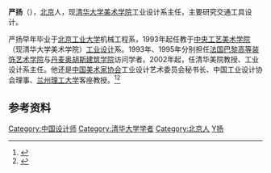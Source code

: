 '''严扬'''（{{bd|1956年|4月|||catIdx=Yan严}}），[[北京|北京]]人，现[[清华大学|清华大学]][[清华大学美术学院|美术学院]]工业设计系主任，主要研究交通工具设计。

严扬早年毕业于[[北京工业大学|北京工业大学]]机械工程系，1993年起任教于[[中央工艺美术学院|中央工艺美术学院]]（现清华大学美术学院）[[工业设计|工业设计]]系。1993年、1995年分别担任[[法国|法国]][[巴黎高等装饰艺术学院|巴黎高等装饰艺术学院]]与[[丹麦|丹麦]][[奥胡斯建筑学院|奥胡斯建筑学院]]访问学者。2002年起，任清华美院教授、工业设计系主任。他还是[[中国美术家协会|中国美术家协会]]工业设计艺术委员会秘书长、中国工业设计协会理事、[[兰州理工大学|兰州理工大学]]客座教授。<ref>{{cite web|url=http://auto.ifeng.com/column/leader/yanyang.shtml|title=严扬详细资料|publisher=凤凰汽车|accessdate=2010-11-23|archive-date=2019-02-19|archive-url=https://web.archive.org/web/20190219184336/http://auto.ifeng.com/column/leader/yanyang.shtml|dead-url=no}}</ref><ref>{{cite web|url=http://ad.tsinghua.edu.cn/qhmy/teacherinfo.jsp?teacherID=99|title=严扬|publisher=清华大学美术学院|deadurl=yes|archiveurl=https://web.archive.org/web/20101019100642/http://ad.tsinghua.edu.cn/qhmy/teacherinfo.jsp?teacherID=99|archivedate=2010-10-19|accessdate=2010-11-23}}</ref>

== 参考资料 ==
{{reflist}}
{{中国人物小作品}}

{{DEFAULTSORT:Yan严}}
[[Category:中国设计师|Category:中国设计师]]
[[Category:清华大学学者|Category:清华大学学者]]
[[Category:北京人|Category:北京人]]
[[Category:严姓|Y扬]]
